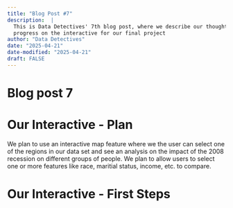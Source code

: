 ```yaml
---
title: "Blog Post #7"
description:  |
  This is Data Detectives' 7th blog post, where we describe our thoughts and
  progress on the interactive for our final project
author: "Data Detectives"
date: "2025-04-21"
date-modified: "2025-04-21"
draft: FALSE
---
```

# Blog post 7

# Our Interactive - Plan 
We plan to use an interactive map feature where we the user can select one of the regions in our data set and see an analysis on the impact of the 2008 recession on different groups of people. We plan to allow users to select one or more features like race, maritial status, income, etc. to compare. 

# Our Interactive - First Steps

